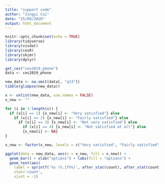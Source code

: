 ```yaml
---
title: "support code"
author: "Jingyi Cui"
date: "25/09/2020"
output: html_document
---
```


```r
knitr::opts_chunk$set(echo = TRUE)
library(tidyverse)
library(visdat)
library(cesR)
library(skimr)
library(dplyr)
```

```r
get_ces("ces2019_phone")
data <- ces2019_phone
```

```r
new_data <- na.omit(data[, "q13"])
tibble(glimpse(new_data))
```

```r
x <- unlist(new_data, use.names = FALSE)
x_new <- ""

for (i in 1:length(x)) {
  if (x[i] == 1) {x_new[i] <- "Very satisfied"} else
    if (x[i] == 2) {x_new[i] <- "Fairly satisfied"} else
      if (x[i] == 3) {x_new[i] <- "Not very satisfied"} else
        if (x[i] == 4) {x_new[i] <- "Not satisfied at all"} else
        {x_new[i] <- NA}
}

x_new <- factor(x_new, levels = c("Very satisfied", "Fairly satisfied", "Not very satisfied", "Not satisfied at all", NA))
```

```r
ggplot(data = new_data, aes(x = x_new, fill = x_new)) + 
  geom_bar() + xlab("options") + labs(fill = "options") +
  geom_text(aes(
    label = sprintf('%s (%.1f%%)', after_stat(count), after_stat(count / sum(count) * 100))),
    stat='count', 
    vjust = -1)

```